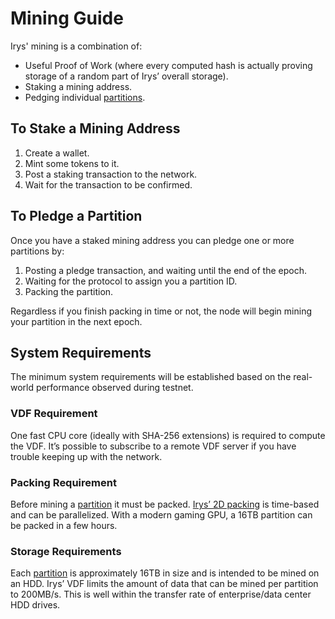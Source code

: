 
<EpochTooltip />

# Mining Guide

Irys' mining is a combination of:

- Useful Proof of Work (where every computed hash is actually proving storage of a random part of Irys’ overall storage).
- Staking a mining address.
- Pedging individual [partitions](/protocol/partitions).

## To Stake a Mining Address

1. Create a wallet.
2. Mint some tokens to it.
3. Post a staking transaction to the network.
4. Wait for the transaction to be confirmed.

## To Pledge a Partition

Once you have a staked mining address you can pledge one or more partitions by:

1. Posting a pledge transaction, and waiting until the end of the <a className="underline decoration-dashed" id="epoch">epoch.</a>
2. Waiting for the protocol to assign you a partition ID.
3. Packing the partition.

Regardless if you finish packing in time or not, the node will begin mining your partition in the next epoch.

## System Requirements

The minimum system requirements will be established based on the real-world performance observed during testnet.

### VDF Requirement

One fast CPU core (ideally with SHA-256 extensions) is required to compute the VDF. It’s possible to subscribe to a remote VDF server if you have trouble keeping up with the network.

### Packing Requirement

Before mining a [partition](/protocol/partitions) it must be packed. [Irys’ 2D packing](/protocol/2d-packing) is time-based and can be parallelized. With a modern gaming GPU, a 16TB partition can be packed in a few hours.

### Storage Requirements

Each [partition](/protocol/partitions) is approximately 16TB in size and is intended to be mined on an HDD. Irys’ VDF limits the amount of data that can be mined per partition to 200MB/s. This is well within the transfer rate of enterprise/data center HDD drives.
